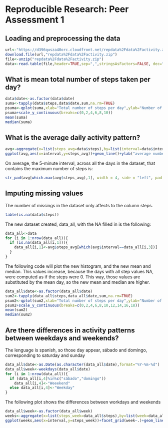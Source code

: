 # Reproducible Research: Peer Assessment 1

## Loading and preprocessing the data
```r
url<-"https://d396qusza40orc.cloudfront.net/repdata%2Fdata%2Factivity.zip"
download.file(url,"repdata%2Fdata%2Factivity.zip")
file<-unzip("repdata%2Fdata%2Factivity.zip")
data<-read.table(file,header=TRUE,sep=",",stringsAsFactors=FALSE, dec=".")
```

## What is mean total number of steps taken per day?
```r
data$date<-as.factor(data$date)
suma<-tapply(data$steps,data$date,sum,na.rm=TRUE)
psuma<-qplot(suma,xlab="Total number of steps per day",ylab="Number of days",binwidth=1000)
psuma+scale_y_continuous(breaks=c(0,2,4,6,8,10))
mean(suma)
median(suma)
```

## What is the average daily activity pattern?
```r
avg<-aggregate(x=list(steps_avg=data$steps),by=list(interval=data$interval), FUN=mean, na.rm=TRUE)
ggplot(avg,aes(x=interval,y=steps_avg))+geom_line()+ylab("average number of steps")+xlab("interval")
```
On average, the 5-minute interval, across all the days in the dataset, that contains the maximum number of steps is:
```r
str_pad(avg[which.max(avg$steps_avg),1], width = 4, side = "left", pad = 0)
```

## Imputing missing values
The number of missings in the dataset only affects to the column steps. 
```r
table(is.na(data$steps))
```
The new dataset created, data_all, with the NA filled in is the following:
```r
data_all<-data
for (i in 1:nrow(data_all)){
  if (is.na(data_all[i,1])){
    data_all[i,1]<-avg$steps_avg[which(avg$interval==data_all[i,3])]
  }
}
```
The following code will plot the new histogram, and the new mean and median. This values increase, because the days with all 
step values NA, were computed as if the steps were 0. This way, those values are substituted by the mean day, so the 
new mean and median are higher.
```r
data_all$date<-as.factor(data_all$date)
sum2<-tapply(data_all$steps,data_all$date,sum,na.rm=TRUE)
psum2<-qplot(sum2,xlab="Total number of steps per day",ylab="Number of days",binwidth=1000)
psum2+scale_y_continuous(breaks=c(0,2,4,6,8,10,12,14,16,18))
mean(sum2)
median(sum2)
```

## Are there differences in activity patterns between weekdays and weekends?
The lenguage is spanish, so those day appear, sábado and domingo, corresponding to saturday and sunday
```r
data_all$date<-as.Date(as.character(data_all$date),format="%Y-%m-%d")
data_all$week<-weekdays(data_all$date)
for (i in 1:nrow(data_all)){
  if (data_all[i,4]%in%c("sábado","domingo"))
    data_all[i,4]<-"Weeekend"
  else data_all[i,4]<-"Weekday"
}
```
The following plot shows the differences between workdays and weekends
```r
data_all$week<-as.factor(data_all$week)
weeks<-aggregate(x=list(steps_week=data_all$steps),by=list(week=data_all$week,interval=data_all$interval), FUN=mean, na.rm=TRUE)
ggplot(weeks,aes(x=interval,y=steps_week))+facet_grid(week~.)+geom_line()+ylab("average number of steps")+xlab("interval")
```

